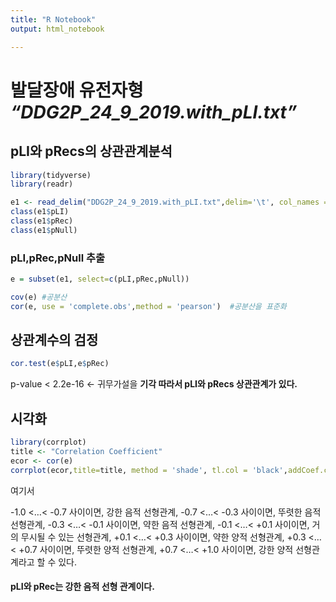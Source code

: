 ```yaml
---
title: "R Notebook"
output: html_notebook

---
```

# 발달장애 유전자형 _"DDG2P_24_9_2019.with_pLI.txt"_


## pLI와 pRecs의 상관관계분석

```r
library(tidyverse)
library(readr)

e1 <- read_delim("DDG2P_24_9_2019.with_pLI.txt",delim='\t', col_names = T)
class(e1$pLI)
class(e1$pRec)
class(e1$pNull)

```

### pLI,pRec,pNull 추출
```r
e = subset(e1, select=c(pLI,pRec,pNull))
```

```r
cov(e) #공분산
cor(e, use = 'complete.obs',method = 'pearson')  #공분산을 표준화
```

## 상관계수의 검정
```r
cor.test(e$pLI,e$pRec)
```
  p-value < 2.2e-16  <- 귀무가설을 **기각 따라서 pLI와 pRecs 상관관계가 있다.**
  

## 시각화
```r
library(corrplot)
title <- "Correlation Coefficient"
ecor <- cor(e)
corrplot(ecor,title=title, method = 'shade', tl.col = 'black',addCoef.col="black", tl.srt = 10,order="FPC")

```

여기서

-1.0 <...< -0.7 사이이면, 강한 음적 선형관계,
-0.7 <...< -0.3 사이이면, 뚜렷한 음적 선형관계,
-0.3 <...<  -0.1 사이이면, 약한 음적 선형관계,
-0.1 <...< +0.1 사이이면, 거의 무시될 수 있는 선형관계,
+0.1 <...< +0.3 사이이면, 약한 양적 선형관계,
+0.3 <...< +0.7 사이이면, 뚜렷한 양적 선형관계,
+0.7 <...< +1.0 사이이면, 강한 양적 선형관계라고 할 수 있다.

#### **pLI와 pRec는 강한 음적 선형 관계이다.**



